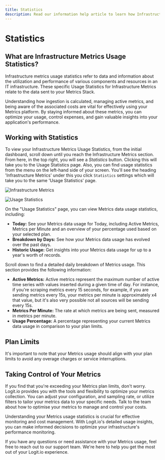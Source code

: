 ```yaml
---
title: Statistics
description: Read our information help article to learn how Infrastructure Metrics usage statistic is calculated in Logit.io
---
```


# Statistics

## What are Infrastructure Metrics Usage Statistics?

Infrastructure metrics usage statistics refer to data and information 
about the utilization and performance of various components and resources 
in an IT infrastructure. These specific Usage Statistics for 
Infrastructure Metrics relate to the data sent to your Metrics Stack. 

Understanding how ingestion is calculated, managing active metrics, and 
being aware of the associated costs are vital for effectively using your 
Metrics platform. By staying informed about these metrics, you can optimize 
your usage, control expenses, and gain valuable insights into your 
application's performance.

## Working with  Statistics

To view your Infrastructure Metrics Usage Statistics, from the initial dashboard, 
scroll down until you reach the Infrastructure Metrics section. From here, in 
the top right, you will see a _Statistics_ button. Clicking this will take 
you to the Usage Statistics page. Also, you can find usage statistics from 
the menu on the left-hand side of your screen. You'll see the heading 
'Infrastructure Metrics' under this you click `Statistics` settings which will 
take you to the same 'Usage Statistics' page.

![Infrastructure Metrics](@/images/help/infrastructure-metrics/infrastructure-metrics(1).png)

![Usage Statistics](@/images/help/infrastructure-metrics/usage-statistics.png)

On the "Usage Statistics" page, you can view Metrics data usage statistics, including:
- **Today:** See your Metrics data usage for Today, including Active Metrics, Metrics per Minute and an overview of your percentage used based on your selected plan.
- **Breakdown by Days:** See how your Metrics data usage has evolved over the past days.
- **Historic Usage:** Get insights into your Metrics data usage for up to a year's worth of records.

Scroll down to find a detailed daily breakdown of Metrics usage. This section provides the following information:
- **Active Metrics:**  Active metrics represent the maximum number of active time series with values inserted during a given time of day. For instance, if you're scraping metrics every 15 seconds, for example, if you are sending metrics every 15s, your metrics per minute is approximately x4 that value, but it's also very possible not all sources will be sending every 15s.
- **Metrics Per Minute:** The rate at which metrics are being sent, measured in metrics per minute.
- **Usage Percentage:** A percentage representing your current Metrics data usage in comparison to your plan limits.

## Plan Limits

It's important to note that your Metrics usage should align with your plan 
limits to avoid any overage charges or service interruptions. 

## Taking Control of Your Metrics

If you find that you're exceeding your Metrics plan limits, don't worry. 
Logit.io provides you with the tools and flexibility to optimize your metrics 
collection. You can adjust your configuration, and sampling rate, or utilize 
filters to tailor your metrics data to your specific needs. Talk to the team 
about how to optimise your metrics to manage and control your costs.

Understanding your Metrics usage statistics is crucial for effective monitoring 
and cost management. With Logit.io's detailed usage insights, you can make 
informed decisions to optimize your infrastructure's performance monitoring.

If you have any questions or need assistance with your Metrics usage, feel free 
to reach out to our support team. We're here to help you get the most out of 
your Logit.io experience.